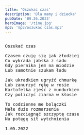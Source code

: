 ```yaml
---
title: 'Oszukać czas'
description: 'Dla mamy i dziecka'
pubDate: '09.26.2023'
heroImage: '/time.jpg'
mp3: 'mp3/oszukać czas.mp3'
---
```

<pre>

Oszukać czas

Czasem czuję się jak złodziej
Co wykrada jabłka z sadu
Gdy piernika jem na miodzie
Lub samotnie szukam ładu 

Jak ukradkiem ugryźć chmurkę
Lub zanurzyć rękę w rosie
Kartofelka zjeść z mundurkiem
Czy policzyć ziarna w kłosie

To codzienne me bolączki
Małe duże rozmarzenia
Jak rozciągnąć szczyptę czasu
Na potęgę sił wytchnienia 

1.05.2022

</pre>
